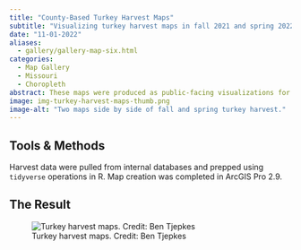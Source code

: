 ```yaml
---
title: "County-Based Turkey Harvest Maps"
subtitle: "Visualizing turkey harvest maps in fall 2021 and spring 2022."
date: "11-01-2022"
aliases: 
  - gallery/gallery-map-six.html
categories:
  - Map Gallery
  - Missouri
  - Choropleth
abstract: These maps were produced as public-facing visualizations for presentations by the Turkey and Grouse Program with the Missouri Department of Conservation. They show turkey harvest density within each Missouri county for the fall 2021 and spring 2022 seasons.
image: img-turkey-harvest-maps-thumb.png
image-alt: "Two maps side by side of fall and spring turkey harvest."
---
```


## Tools & Methods

Harvest data were pulled from internal databases and prepped using `tidyverse` operations in R. Map creation was completed in ArcGIS Pro 2.9.

## The Result

![Turkey harvest maps. Credit: Ben Tjepkes](img-turkey-harvest-maps.png)

